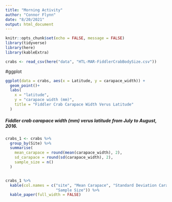 ```yaml
---
title: "Morning Activity"
author: "Connor Flynn"
date: "8/20/2021"
output: html_document
---
```


```r
knitr::opts_chunk$set(echo = FALSE, message = FALSE)
library(tidyverse)
library(here)
library(kableExtra)

```
```r
crabs <- read_csv(here("data", "HTL-MAR-FiddlerCrabBodySize.csv"))
```

#ggplot 
```r
ggplot(data = crabs, aes(x = Latitude, y = carapace_width)) +
  geom_point()+
  labs(
    x = "latitude",
    y = "carapace width (mm)",
    title = "Fiddler Crab Carapace Width Verus Latitude"
  )
```



##### Fiddler crab carapace width (mm) verus latitude from July to August, 2016. 


```r
crabs_1 <- crabs %>% 
  group_by(Site) %>% 
  summarise(
    mean_carapace = round(mean(carapace_width), 2),
    sd_carapace = round(sd(carapace_width), 2),
    sample_size = n()
  )


crabs_1 %>% 
  kable(col.names = c("site", "Mean Carapace", "Standard Deviation Carapace", 
                      "Sample Size")) %>% 
  kable_paper(full_width = FALSE)
```












